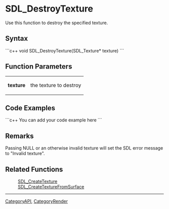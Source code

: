 
= SDL_DestroyTexture =
Use this function to destroy the specified texture.


== Syntax ==
```c++
void SDL_DestroyTexture(SDL_Texture* texture)
```

== Function Parameters ==
{|
|'''texture'''
|the texture to destroy
|}

== Code Examples ==
```c++
You can add your code example here
```

== Remarks ==
Passing NULL or an otherwise invalid texture will set the SDL error message to "Invalid texture".

== Related Functions ==
:[[SDL_CreateTexture]]
:[[SDL_CreateTextureFromSurface]]

----
[[CategoryAPI]], [[CategoryRender]]
